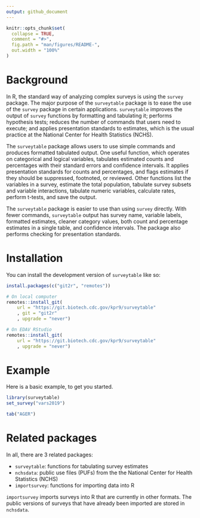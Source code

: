 ```yaml
---
output: github_document
---
```


<!-- README.md is generated from README.Rmd. Please edit that file -->

```r
knitr::opts_chunk$set(
  collapse = TRUE,
  comment = "#>",
  fig.path = "man/figures/README-",
  out.width = "100%"
)
```

# Background

<!-- badges: start -->
<!-- badges: end -->

In R, the standard way of analyzing complex surveys is using the `survey` package. The major purpose of the `surveytable` package is to ease the use of the `survey` package in certain applications. `surveytable` improves the output of `survey` functions by formatting and tabulating it; performs hypothesis tests; reduces the number of commands that users need to execute; and applies presentation standards to estimates, which is the usual practice at the National Center for Health Statistics (NCHS). 

The `surveytable` package allows users to use simple commands and produces formatted tabulated output. One useful function, which operates on categorical and logical variables, tabulates estimated counts and percentages with their standard errors and confidence intervals. It applies presentation standards for counts and percentages, and flags estimates if they should be suppressed, footnoted, or reviewed. Other functions list the variables in a survey, estimate the total population, tabulate survey subsets and variable interactions, tabulate numeric variables, calculate rates, perform t-tests, and save the output. 

The `surveytable` package is easier to use than using `survey` directly. With fewer commands, `surveytable` output has survey name, variable labels, formatted estimates, cleaner category values, both count and percentage estimates in a single table, and confidence intervals. The package also performs checking for presentation standards. 

# Installation

You can install the development version of `surveytable` like so:

``` r
install.packages(c("git2r", "remotes"))

# On local computer
remotes::install_git(
	url = "https://git.biotech.cdc.gov/kpr9/surveytable"
	, git = "git2r"
	, upgrade = "never")

# On EDAV RStudio
remotes::install_git(
	url = "https://git.biotech.cdc.gov/kpr9/surveytable"
	, upgrade = "never")

```

# Example

Here is a basic example, to get you started. 

```r
library(surveytable)
set_survey("vars2019")
```

```r
tab("AGER")
```

# Related packages

In all, there are 3 related packages:

* `surveytable`: functions for tabulating survey estimates
* `nchsdata`: public use files (PUFs) from the the National Center for Health Statistics (NCHS)
* `importsurvey`: functions for importing data into R

`importsurvey` imports surveys into R that are currently in other formats. The public versions of surveys that have already been imported are stored in `nchsdata`. 
